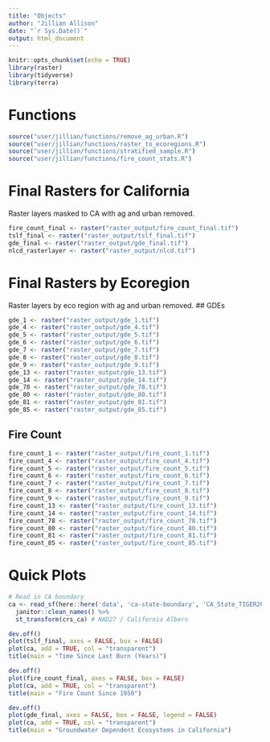```yaml
---
title: "Objects"
author: "Jillian Allison"
date: "`r Sys.Date()`"
output: html_document
---
```


```r
knitr::opts_chunk$set(echo = TRUE)
library(raster)
library(tidyverse)
library(terra)
```

# Functions 
```r
source("user/jillian/functions/remove_ag_urban.R")
source("user/jillian/functions/raster_to_ecoregions.R")
source("user/jillian/functions/stratified_sample.R")
source("user/jillian/functions/fire_count_stats.R")
```


# Final Rasters for California
Raster layers masked to CA with ag and urban removed. 
```r
fire_count_final <- raster("raster_output/fire_count_final.tif")
tslf_final <- raster("raster_output/tslf_final.tif")
gde_final <- raster("raster_output/gde_final.tif")
nlcd_rasterlayer <- raster("raster_output/nlcd.tif")
```

# Final Rasters by Ecoregion 
Raster layers by eco region with ag and urban removed. 
## GDEs
```r
gde_1 <- raster("raster_output/gde_1.tif")
gde_4 <- raster("raster_output/gde_4.tif")
gde_5 <- raster("raster_output/gde_5.tif")
gde_6 <- raster("raster_output/gde_6.tif")
gde_7 <- raster("raster_output/gde_7.tif")
gde_8 <- raster("raster_output/gde_8.tif")
gde_9 <- raster("raster_output/gde_9.tif")
gde_13 <- raster("raster_output/gde_13.tif")
gde_14 <- raster("raster_output/gde_14.tif")
gde_78 <- raster("raster_output/gde_78.tif")
gde_80 <- raster("raster_output/gde_80.tif")
gde_81 <- raster("raster_output/gde_81.tif")
gde_85 <- raster("raster_output/gde_85.tif")
```


## Fire Count
```r
fire_count_1 <- raster("raster_output/fire_count_1.tif")
fire_count_4 <- raster("raster_output/fire_count_4.tif")
fire_count_5 <- raster("raster_output/fire_count_5.tif")
fire_count_6 <- raster("raster_output/fire_count_6.tif")
fire_count_7 <- raster("raster_output/fire_count_7.tif")
fire_count_8 <- raster("raster_output/fire_count_8.tif")
fire_count_9 <- raster("raster_output/fire_count_9.tif")
fire_count_13 <- raster("raster_output/fire_count_13.tif")
fire_count_14 <- raster("raster_output/fire_count_14.tif")
fire_count_78 <- raster("raster_output/fire_count_78.tif")
fire_count_80 <- raster("raster_output/fire_count_80.tif")
fire_count_81 <- raster("raster_output/fire_count_81.tif")
fire_count_85 <- raster("raster_output/fire_count_85.tif")
```


# Quick Plots 
```r
# Read in CA boundary
ca <- read_sf(here::here('data', 'ca-state-boundary', 'CA_State_TIGER2016.shp')) %>% 
  janitor::clean_names() %>% 
  st_transform(crs_ca) # NAD27 / California Albers
```

```r
dev.off()
plot(tslf_final, axes = FALSE, box = FALSE)
plot(ca, add = TRUE, col = "transparent")
title(main = "Time Since Last Burn (Years)")
```

```r
dev.off()
plot(fire_count_final, axes = FALSE, box = FALSE)
plot(ca, add = TRUE, col = "transparent")
title(main = "Fire Count Since 1950")
```

```r
dev.off()
plot(gde_final, axes = FALSE, box = FALSE, legend = FALSE)
plot(ca, add = TRUE, col = "transparent")
title(main = "Groundwater Dependent Ecosystems in California")
```




